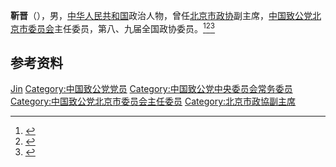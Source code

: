 '''靳晋'''（{{bd|？|}}），男，[[中华人民共和国|中华人民共和国]]政治人物，曾任[[北京市政协|北京市政协]]副主席，[[中国致公党北京市委员会|中国致公党北京市委员会]]主任委员，第八、九届全国政协委员。<ref>{{Cite book|title=历届全国政协委员人名辞典|author=|publisher=中国国际广播出版社|year=1996|isbn=9787507813746|location=北京|pages=286}}</ref><ref>{{Cite book|title=中华人民共和国职官志|author=何虎生, 李耀东, 向常福主编|publisher=中国社会出版社|year=2003|isbn=9787800883934|location=北京|pages=}}</ref><ref>{{Cite journal|url=https://kns.cnki.net/kcms/detail/detail.aspx?dbcode=CJFD&dbname=CJFD9495&filename=BJGC199406008&v=HQVRCSvc3TkJQv0Fx2tAyq%25mmd2B7RxTXJn%25mmd2BB36DIT%25mmd2FmI74crCLn%25mmd2BHMOOS9pOiyi6t3HX|title=赴台倍觉血浓于水——靳晋台湾之行印象|author=邵宏华|year=1994|issue=06|issn=1008-1208|journal=北京政协|doi=}}</ref>

== 参考资料 ==
{{reflist}}

{{中国人物小作品}}
{{中国致公党第十届中央委员会}}

{{Authority control}}
{{DEFAULTSORT:Jin靳}}
[[Category:靳姓|Jin]]
[[Category:中国致公党党员|Category:中国致公党党员]]
[[Category:中国致公党中央委员会常务委员|Category:中国致公党中央委员会常务委员]]
[[Category:中国致公党北京市委员会主任委员|Category:中国致公党北京市委员会主任委员]]
[[Category:北京市政協副主席|Category:北京市政協副主席]]